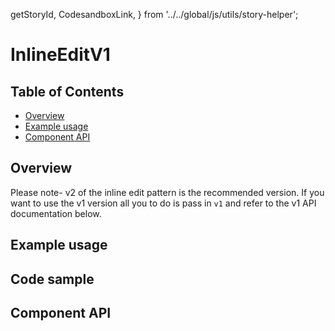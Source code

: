   getStoryId,
  CodesandboxLink,
} from '../../global/js/utils/story-helper';

# InlineEditV1

## Table of Contents

- [Overview](#overview)
- [Example usage](#example-usage)
- [Component API](#component-api)

## Overview

Please note- v2 of the inline edit pattern is the recommended version. If you
want to use the v1 version all you to do is pass in `v1` and refer to the v1 API
documentation below.

## Example usage

<!-- TODO: One example per designed use case. -->

<Canvas>
  <Story id={getStoryId(InlineEditV1.displayName, 'inline-edit')} />
</Canvas>

## Code sample

<!-- <CodesandboxLink exampleDirectory="InlineEdit" /> -->

## Component API

<ArgsTable />
